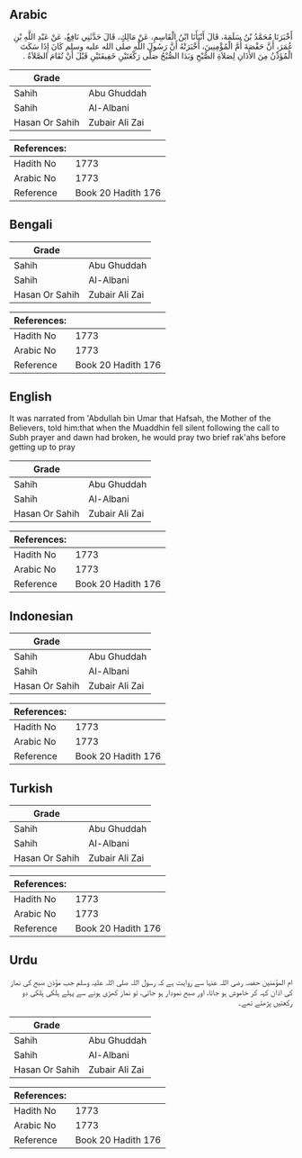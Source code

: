 ## Arabic


<div dir="rtl" lang="ar" style={{fontSize:'larger',backgroundColor:'#f8f9fa',padding:20}}>
أَخْبَرَنَا مُحَمَّدُ بْنُ سَلَمَةَ، قَالَ أَنْبَأَنَا ابْنُ الْقَاسِمِ، عَنْ مَالِكٍ، قَالَ حَدَّثَنِي نَافِعٌ، عَنْ عَبْدِ اللَّهِ بْنِ عُمَرَ، أَنَّ حَفْصَةَ أُمَّ الْمُؤْمِنِينَ، أَخْبَرَتْهُ أَنَّ رَسُولَ اللَّهِ صلى الله عليه وسلم كَانَ إِذَا سَكَتَ الْمُؤَذِّنُ مِنَ الأَذَانِ لِصَلاَةِ الصُّبْحِ وَبَدَا الصُّبْحُ صَلَّى رَكْعَتَيْنِ خَفِيفَتَيْنِ قَبْلَ أَنْ تُقَامَ الصَّلاَةُ ‏.‏
</div>
<div style={{backgroundColor:'#f8f9fa',padding:20, marginBottom: 10}}><table> <thead> <tr> <th>Grade</th> <th></th> </tr> </thead> <tbody> <tr><td>Sahih</td><td>Abu Ghuddah</td></tr><tr><td>Sahih</td><td>Al-Albani</td></tr><tr><td>Hasan Or Sahih</td><td>Zubair Ali Zai</td></tr></tbody></table><table> <thead> <tr> <th>References:</th> <th></th> </tr> </thead> <tbody><tr><td>Hadith No</td><td>1773</td></tr><tr><td>Arabic No</td><td>1773</td></tr><tr><td>Reference</td><td>Book 20 Hadith 176</td></tr></tbody></table></div>

## Bengali


<div dir="ltr" lang="bn" style={{fontSize:'larger',backgroundColor:'#f8f9fa',padding:20}}>

</div>
<div style={{backgroundColor:'#f8f9fa',padding:20, marginBottom: 10}}><table> <thead> <tr> <th>Grade</th> <th></th> </tr> </thead> <tbody> <tr><td>Sahih</td><td>Abu Ghuddah</td></tr><tr><td>Sahih</td><td>Al-Albani</td></tr><tr><td>Hasan Or Sahih</td><td>Zubair Ali Zai</td></tr></tbody></table><table> <thead> <tr> <th>References:</th> <th></th> </tr> </thead> <tbody><tr><td>Hadith No</td><td>1773</td></tr><tr><td>Arabic No</td><td>1773</td></tr><tr><td>Reference</td><td>Book 20 Hadith 176</td></tr></tbody></table></div>

## English


<div dir="ltr" lang="en" style={{fontSize:'larger',backgroundColor:'#f8f9fa',padding:20}}>
It was narrated from 'Abdullah bin Umar that Hafsah, the Mother of the Believers, told him:that when the Muaddhin fell silent following the call to Subh prayer and dawn had broken, he would pray two brief rak'ahs before getting up to pray
</div>
<div style={{backgroundColor:'#f8f9fa',padding:20, marginBottom: 10}}><table> <thead> <tr> <th>Grade</th> <th></th> </tr> </thead> <tbody> <tr><td>Sahih</td><td>Abu Ghuddah</td></tr><tr><td>Sahih</td><td>Al-Albani</td></tr><tr><td>Hasan Or Sahih</td><td>Zubair Ali Zai</td></tr></tbody></table><table> <thead> <tr> <th>References:</th> <th></th> </tr> </thead> <tbody><tr><td>Hadith No</td><td>1773</td></tr><tr><td>Arabic No</td><td>1773</td></tr><tr><td>Reference</td><td>Book 20 Hadith 176</td></tr></tbody></table></div>

## Indonesian


<div dir="ltr" lang="id" style={{fontSize:'larger',backgroundColor:'#f8f9fa',padding:20}}>

</div>
<div style={{backgroundColor:'#f8f9fa',padding:20, marginBottom: 10}}><table> <thead> <tr> <th>Grade</th> <th></th> </tr> </thead> <tbody> <tr><td>Sahih</td><td>Abu Ghuddah</td></tr><tr><td>Sahih</td><td>Al-Albani</td></tr><tr><td>Hasan Or Sahih</td><td>Zubair Ali Zai</td></tr></tbody></table><table> <thead> <tr> <th>References:</th> <th></th> </tr> </thead> <tbody><tr><td>Hadith No</td><td>1773</td></tr><tr><td>Arabic No</td><td>1773</td></tr><tr><td>Reference</td><td>Book 20 Hadith 176</td></tr></tbody></table></div>

## Turkish


<div dir="ltr" lang="tr" style={{fontSize:'larger',backgroundColor:'#f8f9fa',padding:20}}>

</div>
<div style={{backgroundColor:'#f8f9fa',padding:20, marginBottom: 10}}><table> <thead> <tr> <th>Grade</th> <th></th> </tr> </thead> <tbody> <tr><td>Sahih</td><td>Abu Ghuddah</td></tr><tr><td>Sahih</td><td>Al-Albani</td></tr><tr><td>Hasan Or Sahih</td><td>Zubair Ali Zai</td></tr></tbody></table><table> <thead> <tr> <th>References:</th> <th></th> </tr> </thead> <tbody><tr><td>Hadith No</td><td>1773</td></tr><tr><td>Arabic No</td><td>1773</td></tr><tr><td>Reference</td><td>Book 20 Hadith 176</td></tr></tbody></table></div>

## Urdu


<div dir="rtl" lang="ur" style={{fontSize:'larger',backgroundColor:'#f8f9fa',padding:20}}>
ام المؤمنین حفصہ رضی اللہ عنہا سے روایت ہے کہ رسول اللہ صلی اللہ علیہ وسلم جب مؤذن صبح کی نماز کی اذان کہہ کر خاموش ہو جاتا، اور صبح نمودار ہو جاتی، تو نماز کھڑی ہونے سے پہلے ہلکی ہلکی دو رکعتیں پڑھتے تھے۔
</div>
<div style={{backgroundColor:'#f8f9fa',padding:20, marginBottom: 10}}><table> <thead> <tr> <th>Grade</th> <th></th> </tr> </thead> <tbody> <tr><td>Sahih</td><td>Abu Ghuddah</td></tr><tr><td>Sahih</td><td>Al-Albani</td></tr><tr><td>Hasan Or Sahih</td><td>Zubair Ali Zai</td></tr></tbody></table><table> <thead> <tr> <th>References:</th> <th></th> </tr> </thead> <tbody><tr><td>Hadith No</td><td>1773</td></tr><tr><td>Arabic No</td><td>1773</td></tr><tr><td>Reference</td><td>Book 20 Hadith 176</td></tr></tbody></table></div>